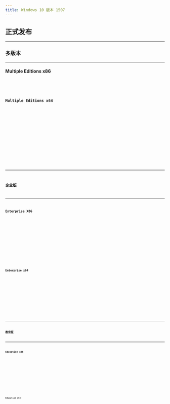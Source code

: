 ```yaml
---
title: Windows 10 版本 1507
---
```




## 正式发布

---

### 多版本

---

#### Multiple Editions x86
<Badge text="IPFS" variant="note" /> <Badge text="32位" variant="success" /> <Badge text="零售" variant="tip" /> <Badge text="中文" variant="caution" /> <Badge text="2015-07-29" variant="danger" />
<Card title="IFPS 下载与详情">
    <CardGrid>
        <LinkCard title="快速下载" href="https://ipfs.winx.run/bafybeibmyvjzbpyzwjypjej3pibje7kysuqc5z2omhifklkiz362biuwzu?filename=cn_windows_10_multiple_editions_x86_dvd_6846431.iso#quick" />
        <LinkCard title="高级下载" href="https://ipfs.winx.run/bafybeibmyvjzbpyzwjypjej3pibje7kysuqc5z2omhifklkiz362biuwzu?filename=cn_windows_10_multiple_editions_x86_dvd_6846431.iso" variant="secondary" />
    </CardGrid>
    <Code code={cn_windows_10_multiple_editions_x86_dvd_6846431} title="校验信息" wrap={true} />
</Card>

#### Multiple Editions x64
<Badge text="IPFS" variant="note" /> <Badge text="64位" variant="success" /> <Badge text="零售" variant="tip" /> <Badge text="中文" variant="caution" /> <Badge text="2015-07-29" variant="danger" />
<Card title="IFPS 下载与详情">
    <CardGrid>
        <LinkCard title="快速下载" href="https://ipfs.winx.run/bafybeihjdy6sc5pryp6vmvcpzozwnjavknlzi6qqwqxe5qpzdi4fbfvdwq?filename=cn_windows_10_multiple_editions_x64_dvd_6848463.iso#quick" />
        <LinkCard title="高级下载" href="https://ipfs.winx.run/bafybeihjdy6sc5pryp6vmvcpzozwnjavknlzi6qqwqxe5qpzdi4fbfvdwq?filename=cn_windows_10_multiple_editions_x64_dvd_6848463.iso" variant="secondary" />
    </CardGrid>
    <Code code={cn_windows_10_multiple_editions_x64_dvd_6848463} title="校验信息" wrap={true} />
</Card>

---

### 企业版

---

#### Enterprise X86
<Badge text="IPFS" variant="note" /> <Badge text="32位" variant="success" /> <Badge text="批量授权" variant="tip" /> <Badge text="中文" variant="caution" /> <Badge text="2015-07-29" variant="danger" />
<Card title="IFPS 下载与详情">
    <CardGrid>
        <LinkCard title="快速下载" href="https://ipfs.winx.run/bafybeif6ij6jckgrx7xksojvmxti7zpsykk2rhjeddsaxzspmkizwqunty?filename=cn_windows_10_enterprise_x86_dvd_6846962.iso#quick" />
        <LinkCard title="高级下载" href="https://ipfs.winx.run/bafybeif6ij6jckgrx7xksojvmxti7zpsykk2rhjeddsaxzspmkizwqunty?filename=cn_windows_10_enterprise_x86_dvd_6846962.iso" variant="secondary" />
    </CardGrid>
    <Code code={cn_windows_10_enterprise_x86_dvd_6846962} title="校验信息" wrap={true} />
</Card>

#### Enterprise x64
<Badge text="IPFS" variant="note" /> <Badge text="64位" variant="success" /> <Badge text="批量授权" variant="tip" /> <Badge text="中文" variant="caution" /> <Badge text="2015-07-29" variant="danger" />
<Card title="IFPS 下载与详情">
    <CardGrid>
        <LinkCard title="快速下载" href="https://ipfs.winx.run/bafybeidgdgzcht4uckpwyd6bavewlbguuxteounylpuuadydz6ltokok5m?filename=cn_windows_10_enterprise_x64_dvd_6846957.iso#quick" />
        <LinkCard title="高级下载" href="https://ipfs.winx.run/bafybeidgdgzcht4uckpwyd6bavewlbguuxteounylpuuadydz6ltokok5m?filename=cn_windows_10_enterprise_x64_dvd_6846957.iso" variant="secondary" />
    </CardGrid>
    <Code code={cn_windows_10_enterprise_x64_dvd_6846957} title="校验信息" wrap={true} />
</Card>

---

### 教育版

---

#### Education x86
<Badge text="IPFS" variant="note" /> <Badge text="32位" variant="success" /> <Badge text="批量授权" variant="tip" /> <Badge text="中文" variant="caution" /> <Badge text="2015-07-29" variant="danger" />
<Card title="IFPS 下载与详情">
    <CardGrid>
        <LinkCard title="快速下载" href="https://ipfs.winx.run/bafybeibagprfyh5a35zpjfb5wv3lljpqnaef6oxwugcjqs2wztcbgif7wi?filename=cn_windows_10_education_x86_dvd_6847858.iso#quick" />
        <LinkCard title="高级下载" href="https://ipfs.winx.run/bafybeibagprfyh5a35zpjfb5wv3lljpqnaef6oxwugcjqs2wztcbgif7wi?filename=cn_windows_10_education_x86_dvd_6847858.iso" variant="secondary" />
    </CardGrid>
    <Code code={cn_windows_10_education_x86_dvd_6847858} title="校验信息" wrap={true} />
</Card>

#### Education x64
<Badge text="IPFS" variant="note" /> <Badge text="64位" variant="success" /> <Badge text="批量授权" variant="tip" /> <Badge text="中文" variant="caution" /> <Badge text="2015-07-29" variant="danger" />
<Card title="IFPS 下载与详情">
    <CardGrid>
        <LinkCard title="快速下载" href="https://ipfs.winx.run/bafybeifxyrjh2obg44iclii3crodiwtfhks3w26qwqy6ml27cd7mr4oh5a?filename=cn_windows_10_education_x64_dvd_6847843.iso#quick" />
        <LinkCard title="高级下载" href="https://ipfs.winx.run/bafybeifxyrjh2obg44iclii3crodiwtfhks3w26qwqy6ml27cd7mr4oh5a?filename=cn_windows_10_education_x64_dvd_6847843.iso" variant="secondary" />
    </CardGrid>
    <Code code={cn_windows_10_education_x64_dvd_6847843} title="校验信息" wrap={true} />
</Card>
